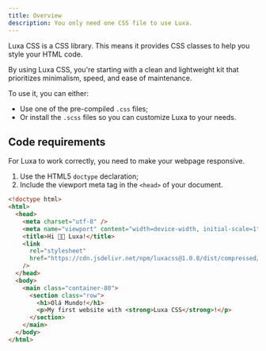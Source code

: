```yaml
---
title: Overview
description: You only need one CSS file to use Luxa.
---
```


Luxa CSS is a CSS library. This means it provides CSS classes to help you style your HTML code.

By using Luxa CSS, you're starting with a clean and lightweight kit that prioritizes minimalism, speed, and ease of maintenance.

To use it, you can either:

- Use one of the pre-compiled `.css` files;
- Or install the `.scss` files so you can customize Luxa to your needs.

## Code requirements

For Luxa to work correctly, you need to make your webpage responsive.

1. Use the HTML5 `doctype` declaration;
2. Include the viewport meta tag in the `<head>` of your document.

```html
<!doctype html>
<html>
  <head>
    <meta charset="utf-8" />
    <meta name="viewport" content="width=device-width, initial-scale=1" />
    <title>Hi 👋🏻 Luxa!</title>
    <link
      rel="stylesheet"
      href="https://cdn.jsdelivr.net/npm/luxacss@1.0.8/dist/compressed/luxa.min.css"
    />
  </head>
  <body>
    <main class="container-80">
      <section class="row">
        <h1>Olá Mundo!</h1>
        <p>My first website with <strong>Luxa CSS</strong>!</p>
      </section>
    </main>
  </body>
</html>
```
